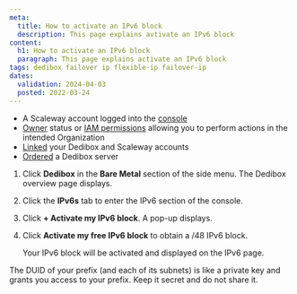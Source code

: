 ```yaml
---
meta:
  title: How to activate an IPv6 block
  description: This page explains avtivate an IPv6 block
content:
  h1: How to activate an IPv6 block
  paragraph: This page explains activate an IPv6 block
tags: dedibox failover ip flexible-ip failover-ip
dates:
  validation: 2024-04-03
  posted: 2022-03-24
---
```


<Macro id="dedibox-scaleway-migration" />

<Macro id="requirements" />

- A Scaleway account logged into the [console](https://console.scaleway.com/)
- [Owner](/identity-and-access-management/iam/concepts/#owner) status or [IAM permissions](/identity-and-access-management/iam/concepts/#permission) allowing you to perform actions in the intended Organization
- [Linked](/bare-metal/dedibox/how-to/link-dedibox-account/) your Dedibox and Scaleway accounts
- [Ordered](/bare-metal/dedibox/how-to/order-dedibox) a Dedibox server

1. Click **Dedibox** in the **Bare Metal** section of the side menu. The Dedibox overview page displays.
2. Click the **IPv6s** tab to enter the IPv6 section of the console.
3. Click **+ Activate my IPv6 block**. A pop-up displays.
4. Click **Activate my free IPv6 block** to obtain a /48 IPv6 block.

    Your IPv6 block will be activated and displayed on the IPv6 page.

<Message type="important">
  The DUID of your prefix (and each of its subnets) is like a private key and grants you access to your prefix. Keep it secret and do not share it.
</Message>